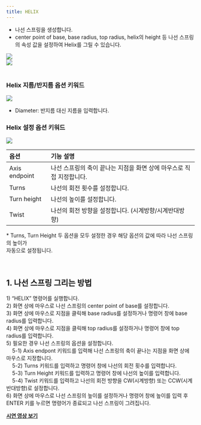 ```yaml
---
title: HELIX
---
```



[image1]: ../../../../../assets/images/commands/helix/image1.png
[image2]: ../../../../../assets/images/commands/helix/image2.png
[image3]: ../../../../../assets/images/commands/helix/image3.png
[image4]: ../../../../../assets/images/commands/helix/image4.png

* 나선 스프링을 생성합니다.  
* center point of base, base radius, top radius, helix의 height 등 나선 스프링의 속성 값을 설정하여 Helix를 그릴 수 있습니다.

![][image1]  
![][image2]  
<br/>

### Helix 지름/반지름 옵션 키워드  

![][image3]

- Diameter: 반지름 대신 지름을 입력합니다.

### Helix 설정 옵션 키워드  

![][image4]

| 옵션 | 기능 설명 |
| :--- | :----- |
| Axis endpoint | 나선 스프링의 축이 끝나는 지점을 화면 상에 마우스로 직접 지정합니다. |
| Turns | 나선의 회전 횟수를 설정합니다.   |
| Turn height | 나선의 높이를 설정합니다.   |
| Twist | 나선의 회전 방향을 설정합니다. (시계방향/시계반대방향) |


\* Turns, Turn Height 두 옵션을 모두 설정한 경우 해당 옵션의 값에 따라 나선 스프링의 높이가  
자동으로 설정됩니다.

<br/>

## **1\. 나선 스프링 그리는 방법**

1\) “HELIX” 명령어를 실행합니다.  
2\) 화면 상에 마우스로 나선 스프링의 center point of base를 설정합니다.  
3\) 화면 상에 마우스로 지점을 클릭해 base radius를 설정하거나 명령어 창에 base radius를 입력합니다.  
4\) 화면 상에 마우스로 지점을 클릭해 top radius를 설정하거나 명령어 창에 top radius를 입력합니다.  
5\) 필요한 경우 나선 스프링의 옵션을 설정합니다.  
&nbsp;&nbsp;&nbsp;&nbsp;5-1) Axis endpont 키워드를 입력해 나선 스프링의 축이 끝나는 지점을 화면 상에 마우스로 지정합니다.  
&nbsp;&nbsp;&nbsp;&nbsp;5-2) Turns 키워드를 입력하고 명령어 창에 나선의 회전 횟수를 입력합니다.  
&nbsp;&nbsp;&nbsp;&nbsp;5-3) Turn Height 키워드를 입력하고 명령어 창에 나선의 높이를 입력합니다.  
&nbsp;&nbsp;&nbsp;&nbsp;5-4) Twist 키워드를 입력하고 나선의 회전 방향을 CW(시계방향) 또는 CCW(시계반대방향)로 설정합니다.  
6\) 화면 상에 마우스로 나선 스프링의 높이를 설정하거나 명령어 창에 높이를 입력 후  
ENTER 키를 누르면 명령어가 종료되고 나선 스프링이 그려집니다.

[**<Icon name="youtube" class="emoji"/> 시연 영상 보기**](https://youtu.be/MoHB-RHOkBc)
